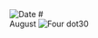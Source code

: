 
<Image src="/title-imprint.png" height={50} width={50} alt="Date" className="title-imprint"/>
# <div id="date">August <Image className="four-dot" src="/four-dot.png" height={15} width={15} alt="Four dot" />30</div>
